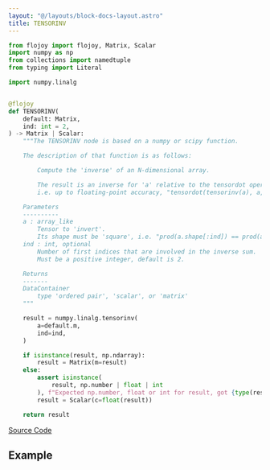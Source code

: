 ```yaml
---
layout: "@/layouts/block-docs-layout.astro"
title: TENSORINV
---
```



<PythonDocsDisplay docstring={docstring} />

```python
from flojoy import flojoy, Matrix, Scalar
import numpy as np
from collections import namedtuple
from typing import Literal

import numpy.linalg


@flojoy
def TENSORINV(
    default: Matrix,
    ind: int = 2,
) -> Matrix | Scalar:
    """The TENSORINV node is based on a numpy or scipy function.

    The description of that function is as follows:

        Compute the 'inverse' of an N-dimensional array.

        The result is an inverse for 'a' relative to the tensordot operation "tensordot(a, b, ind)",
        i.e. up to floating-point accuracy, "tensordot(tensorinv(a), a, ind)" is the "identity" tensor for the tensordot operation.

    Parameters
    ----------
    a : array_like
        Tensor to 'invert'.
        Its shape must be 'square', i.e. "prod(a.shape[:ind]) == prod(a.shape[ind:])".
    ind : int, optional
        Number of first indices that are involved in the inverse sum.
        Must be a positive integer, default is 2.

    Returns
    -------
    DataContainer
        type 'ordered pair', 'scalar', or 'matrix'
    """

    result = numpy.linalg.tensorinv(
        a=default.m,
        ind=ind,
    )

    if isinstance(result, np.ndarray):
        result = Matrix(m=result)
    else:
        assert isinstance(
            result, np.number | float | int
        ), f"Expected np.number, float or int for result, got {type(result)}"
        result = Scalar(c=float(result))

    return result

```

[Source Code](https://github.com/flojoy-ai/blocks/blob/main/blocks/NUMPY/LINALG/TENSORINV/TENSORINV.py)

## Example
